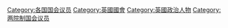 [[Category:各国国会议员|Category:各国国会议员]]
[[Category:英國國會|Category:英國國會]]
[[Category:英國政治人物|Category:英國政治人物]]
[[Category:两院制国会议员|Category:两院制国会议员]]